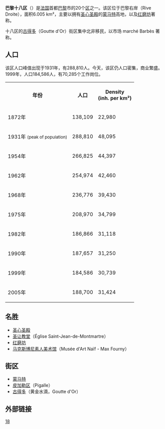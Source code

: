 {{Infobox settlement
| name                    = 巴黎十八区
| other_name              = {{lang-fr|18<sup>e</sup> arrondissement de Paris}}
| settlement_type         = [[巴黎区份|巴黎区份]]
| image_skyline           = Basilique Sacre Coeur - Vue de la Tour Eiffel.jpg
| image_caption           = [[圣心圣殿_(巴黎)|圣心圣殿]]
| image_map               = Paris 18e arr jms.gif
| map_caption             = 该区在[[巴黎|巴黎]]的位置
| latd =  | latm =  | lats =  | latNS = 
| longd =  | longm =  | longs =  | longEW = 
| subdivision_type        = 国家
| subdivision_name        = [[法国|法国]]
| subdivision_type1       = [[法国大区|大区]]
| subdivision_name1       = [[法蘭西島大區|法兰西岛]]
| subdivision_type2       = [[省_(法国)|省]]
| subdivision_name2       = [[巴黎|巴黎]]
| subdivision_type3       = 
| subdivision_name3       = 
| subdivision_type4       = 
| subdivision_name4       = 
| subdivision_type5       = [[市镇_(法国)|市镇]]
| subdivision_name5       = [[巴黎|巴黎]]
| leader_party            = 
| leader_title            = 
| leader_name             = 
| leader_title1           = 
| leader_name1            = 
| unit_pref               = 
| area_footnotes          = 
| area_total_km2          = 6.005
| elevation_m             = 
| elevation_max_m         = 
| elevation_min_m         = 
| population_footnotes    = 
| population_total        = 184586
| population_as_of        = 1999年3月8日普查
| population_est          = 
| pop_est_as_of           = 
| population_density_km2  = 
| population_demonym      = 
| postal_code_type        = 
| postal_code             = 
| area_code_type          = 
| area_code               = 
| blank_name_sec1         = 
| blank_info_sec1         = 
| footnotes               = 
}}
{{arrondissements}}

'''巴黎十八区'''（{{lang-fr|'''18<sup>e</sup> arrondissement de Paris'''}}）是[[法国|法国]]首都[[巴黎|巴黎]]市的20个[[巴黎区份|区]]之一。该区位于巴黎右岸（Rive Droite），面积6.005 km²，主要以拥有[[圣心圣殿_(巴黎)|圣心圣殿]]的[[蒙马特|蒙马特]]高地，以及[[红磨坊|红磨坊]]著称。

十八区的[[古得多|古得多]]（Goutte d'Or）街区集中北非移民，以市场 marché Barbès 著称。

== 人口 ==
该区人口峰值出现于1931年，有288,810人。今天，该区仍人口密集，商业繁盛。1999年，人口184,586人，有70,285个工作岗位。

<table class="wikitable">
<th>年份
<th>人口
<th>Density<br />(inh. per km²)
</tr>
<tr><td>1872年<td>138,109<td>22,980
<tr><td>1931年 <small>(peak of population)</small><td>288,810<td>48,095
<tr><td>1954年<td>266,825<td>44,397
<tr><td>1962年<td>254,974<td>42,460
<tr><td>1968年<td>236,776<td>39,430
<tr><td>1975年<td>208,970<td>34,799
<tr><td>1982年<td>186,866<td>31,118
<tr><td>1990年<td>187,657<td>31,250
<tr><td>1999年<td>184,586<td>30,739
<tr><td>2005年<td>188,700<td>31,424
</table>

== 名胜 ==
* [[圣心圣殿_(巴黎)|圣心圣殿]]
* [[圣让教堂_(蒙马特)|圣让教堂]]（Église Saint-Jean-de-Montmartre）
* [[红磨坊|红磨坊]]
* [[马克斯博尼素人美术馆|马克斯博尼素人美术馆]]（Musée d'Art Naïf - Max Fourny）

== 街区 ==
* [[蒙马特|蒙马特]]
* [[皮加勒区|皮加勒区]]（Pigalle）
* [[古得多|古得多]]（黄金水滴，Goutte d'Or）

== 外部链接 ==
{{Wikivoyage|巴黎}}

{{巴黎}}
{{coord|48|53|31.74|N|2|20|40.01|E|region:FR_type:city|display=title}}

[[Category:巴黎区份|18]]